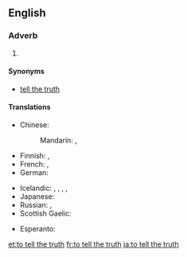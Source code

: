 ==English==

===Adverb===
{{head|en|adverb|head=to [[tell]] [[the]] [[truth]]}}

# {{context|idiomatic|lang=en}} {{non-gloss definition|An attestation to the truthfulness and frankness of an associated statement}}

====Synonyms====
* {{sense|attestation}} [[tell the truth]]

====Translations====
{{trans-top|attestation of truthfulness and frankness}}
* Chinese:
*: Mandarin: {{t+|cmn|老實說|sc=Hani}}, {{t|cmn|老实说|tr=lǎoshishuō|sc=Hani}}
* Finnish: {{t|fi|totta puhuen}}, {{t|fi|toden sanoakseni}}
* French: {{t+|fr|à vrai dire}}, {{t+|fr|à dire vrai}}
* German: {{t|de|um die Wahrheit zu sagen}}
{{trans-mid}}
* Icelandic: {{t|is|reyndar}}, {{t|is|raunar}}, {{t|is|í raun og veru}}, {{t|is|satt best að segja}}, {{t|is|frómt frá sagt}}
* Japanese: {{t|ja|実を言えば|tr=じつをいえば, jitsu-o ieba}}
* Russian: {{t|ru|по пра́вде говоря́}}, {{t+|ru|че́стно говоря́}}
* Scottish Gaelic: {{t|gd|leis an fhìrinn innse}}
{{trans-bottom}}

{{checktrans-top}}
* Esperanto: {{t-check|eo|verdire}}
{{trans-mid}}
{{trans-bottom}}

[[et:to tell the truth]]
[[fr:to tell the truth]]
[[ja:to tell the truth]]